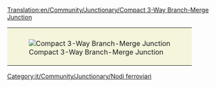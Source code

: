 [[Translation:en/Community/Junctionary/Compact 3-Way Branch-Merge Junction]]
{{it/Community/Junctionary/Nodi ferroviari}}
{{it/Community/Junctionary/Requisiti nodo|<!--1-->Economico
|<!-- 2 -->1
|<!-- 3 -->1
|<!-- 4 -->2
|<!-- 5 -->0.5
|<!-- 6 -->1
|<!-- 7 -->1
|<!-- 8 -->0
|<!-- 9 -->1
|<!-- 10 -->0
|<!-- 11 -->0
|<!-- 12 -->3
|<!-- lasciare vuoto questo spazio -->
|<!-- 13 -->I treni guasti bloccano più binari.
|<!-- 14 -->
'''Pro'''
* Ingorghi di traffico improbabili.
* Può gestire 3 treni alla volta.
* il nodo occupa una piccola area.
* più facile da gestire il traffico di deviazione
'''Contro'''
* I treni della linea principale devono rallentare per salire un pendio.
* Le svolte strette rallentano il treno.
<!-- 

Legenda numeri: 1 Costo; 2 Difficoltà di costruzione; 3 Tunnel; 4 Ponti; 5 Curve; 6 Dislivelli; 
7 Bivi; 8 Percorso diretto; 9 Percorsi naturali; 10 Stallo; 11 Rotatoria; 12 Segnale; 13 Guasti; 14 Lista

Per spiegazioni dettagliate sulla compilazione clicca sul titolo del template.
 -->
}}
{|style="border: 0px; margin: auto;"
|style="padding: 10px 10px 5px; 10px; background-color: #F5F5DC;"|[[File:en/Community/Junctionary/6x8 3 Way Split before Merge Junction.png|frame|none|Compact 3-Way Branch-Merge Junction]]
|}

[[Category:it/Community/Junctionary/Nodi ferroviari]]